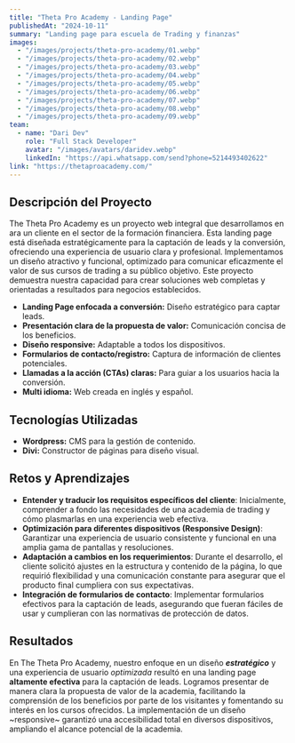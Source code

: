 ```yaml
---
title: "Theta Pro Academy - Landing Page"
publishedAt: "2024-10-11"
summary: "Landing page para escuela de Trading y finanzas"
images:
  - "/images/projects/theta-pro-academy/01.webp"
  - "/images/projects/theta-pro-academy/02.webp"
  - "/images/projects/theta-pro-academy/03.webp"
  - "/images/projects/theta-pro-academy/04.webp"
  - "/images/projects/theta-pro-academy/05.webp"
  - "/images/projects/theta-pro-academy/06.webp"
  - "/images/projects/theta-pro-academy/07.webp"
  - "/images/projects/theta-pro-academy/08.webp"
  - "/images/projects/theta-pro-academy/09.webp"
team:
  - name: "Dari Dev"
    role: "Full Stack Developer"
    avatar: "/images/avatars/daridev.webp"
    linkedIn: "https://api.whatsapp.com/send?phone=5214493402622"
link: "https://thetaproacademy.com/"
---
```


## Descripción del Proyecto

The Theta Pro Academy es un proyecto web integral que desarrollamos en ara un cliente en el sector de la formación financiera. Esta landing page está diseñada estratégicamente para la captación de leads y la conversión, ofreciendo una experiencia de usuario clara y profesional. Implementamos un diseño atractivo y funcional, optimizado para comunicar eficazmente el valor de sus cursos de trading a su público objetivo. Este proyecto demuestra nuestra capacidad para crear soluciones web completas y orientadas a resultados para negocios establecidos.

* **Landing Page enfocada a conversión:** Diseño estratégico para captar leads.
* **Presentación clara de la propuesta de valor:** Comunicación concisa de los beneficios.
* **Diseño responsive:** Adaptable a todos los dispositivos.
* **Formularios de contacto/registro:** Captura de información de clientes potenciales.
* **Llamadas a la acción (CTAs) claras:** Para guiar a los usuarios hacia la conversión.
* **Multi idioma:** Web creada en inglés y español.

## Tecnologías Utilizadas

- **Wordpress:** CMS para la gestión de contenido.
- **Divi:** Constructor de páginas para diseño visual.

## Retos y Aprendizajes

* **Entender y traducir los requisitos específicos del cliente**: Inicialmente, comprender a fondo las necesidades de una academia de trading y cómo plasmarlas en una experiencia web efectiva.
* **Optimización para diferentes dispositivos (Responsive Design)**: Garantizar una experiencia de usuario consistente y funcional en una amplia gama de pantallas y resoluciones.
* **Adaptación a cambios en los requerimientos**: Durante el desarrollo, el cliente solicitó ajustes en la estructura y contenido de la página, lo que requirió flexibilidad y una comunicación constante para asegurar que el producto final cumpliera con sus expectativas.
* **Integración de formularios de contacto**: Implementar formularios efectivos para la captación de leads, asegurando que fueran fáciles de usar y cumplieran con las normativas de protección de datos.

## Resultados

En The Theta Pro Academy, nuestro enfoque en un diseño ***estratégico*** y una experiencia de usuario *optimizada* resultó en una landing page **altamente efectiva** para la captación de leads. Logramos presentar de manera clara la propuesta de valor de la academia, facilitando la comprensión de los beneficios por parte de los visitantes y fomentando su interés en los cursos ofrecidos. La implementación de un diseño ~responsive~ garantizó una accesibilidad total en diversos dispositivos, ampliando el alcance potencial de la academia.
